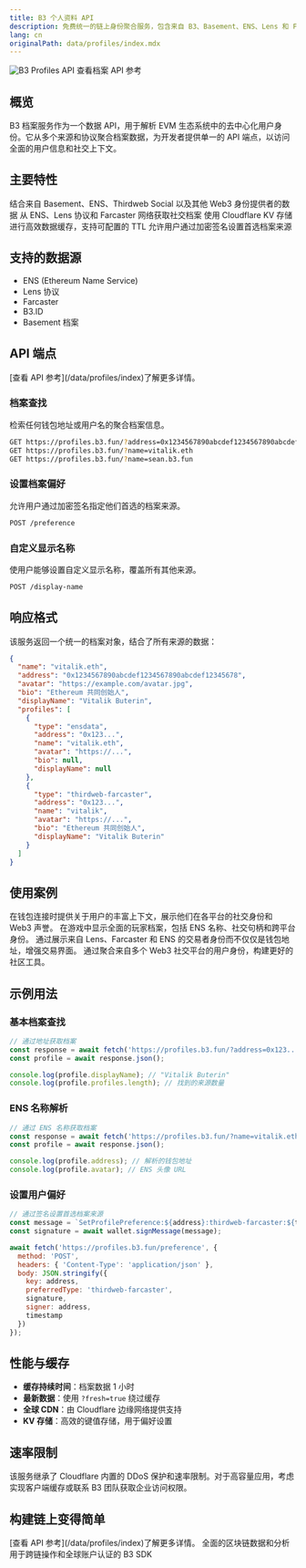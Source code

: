 ```yaml
---
title: B3 个人资料 API
description: 免费统一的链上身份聚合服务，包含来自 B3、Basement、ENS、Lens 和 Farcaster 的社交身份数据
lang: cn
originalPath: data/profiles/index.mdx
---
```

<img src="/images/profiles-banner.jpg" alt="B3 Profiles API" className="w-full h-auto rounded-3xl" />

<Card title="免费社交档案 API" icon="user" href="/data/profiles/index">
  查看档案 API 参考
</Card>

## 概览

B3 档案服务作为一个数据 API，用于解析 EVM 生态系统中的去中心化用户身份。它从多个来源和协议聚合档案数据，为开发者提供单一的 API 端点，以访问全面的用户信息和社交上下文。

## 主要特性

<CardGroup cols={2}>
  <Card title="多源聚合" icon="network-wired">
    结合来自 Basement、ENS、Thirdweb Social 以及其他 Web3 身份提供者的数据
  </Card>
  <Card title="社交身份集成" icon="users">
    从 ENS、Lens 协议和 Farcaster 网络获取社交档案
  </Card>
  <Card title="智能缓存" icon="database">
    使用 Cloudflare KV 存储进行高效数据缓存，支持可配置的 TTL
  </Card>
  <Card title="用户偏好设置" icon="gear">
    允许用户通过加密签名设置首选档案来源
  </Card>
</CardGroup>

## 支持的数据源

- ENS (Ethereum Name Service)
- Lens 协议
- Farcaster
- B3.ID
- Basement 档案

## API 端点

<Note>
[查看 API 参考](/data/profiles/index)了解更多详情。
</Note>

### 档案查找
检索任何钱包地址或用户名的聚合档案信息。

```bash
GET https://profiles.b3.fun/?address=0x1234567890abcdef1234567890abcdef12345678
GET https://profiles.b3.fun/?name=vitalik.eth
GET https://profiles.b3.fun/?name=sean.b3.fun
```

### 设置档案偏好
允许用户通过加密签名指定他们首选的档案来源。

```bash
POST /preference
```

### 自定义显示名称
使用户能够设置自定义显示名称，覆盖所有其他来源。

```bash
POST /display-name
```

## 响应格式

该服务返回一个统一的档案对象，结合了所有来源的数据：

```json
{
  "name": "vitalik.eth",
  "address": "0x1234567890abcdef1234567890abcdef12345678",
  "avatar": "https://example.com/avatar.jpg",
  "bio": "Ethereum 共同创始人",
  "displayName": "Vitalik Buterin",
  "profiles": [
    {
      "type": "ensdata",
      "address": "0x123...",
      "name": "vitalik.eth",
      "avatar": "https://...",
      "bio": null,
      "displayName": null
    },
    {
      "type": "thirdweb-farcaster",
      "address": "0x123...",
      "name": "vitalik",
      "avatar": "https://...",
      "bio": "Ethereum 共同创始人",
      "displayName": "Vitalik Buterin"
    }
  ]
}
```

## 使用案例

<CardGroup cols={1}>
  <Card title="增强的钱包认证" icon="shield-check">
    在钱包连接时提供关于用户的丰富上下文，展示他们在各平台的社交身份和 Web3 声誉。
  </Card>
  <Card title="社交游戏集成" icon="gamepad">
    在游戏中显示全面的玩家档案，包括 ENS 名称、社交句柄和跨平台身份。
  </Card>
  <Card title="DeFi 用户体验" icon="coins">
    通过展示来自 Lens、Farcaster 和 ENS 的交易者身份而不仅仅是钱包地址，增强交易界面。
  </Card>
  <Card title="社区管理" icon="users-gear">
    通过聚合来自多个 Web3 社交平台的用户身份，构建更好的社区工具。
  </Card>
</CardGroup>


## 示例用法

### 基本档案查找

```javascript
// 通过地址获取档案
const response = await fetch('https://profiles.b3.fun/?address=0x123...');
const profile = await response.json();

console.log(profile.displayName); // "Vitalik Buterin"
console.log(profile.profiles.length); // 找到的来源数量
```

### ENS 名称解析

```javascript
// 通过 ENS 名称获取档案
const response = await fetch('https://profiles.b3.fun/?name=vitalik.eth');
const profile = await response.json();

console.log(profile.address); // 解析的钱包地址
console.log(profile.avatar); // ENS 头像 URL
```

### 设置用户偏好

```javascript
// 通过签名设置首选档案来源
const message = `SetProfilePreference:${address}:thirdweb-farcaster:${timestamp}`;
const signature = await wallet.signMessage(message);

await fetch('https://profiles.b3.fun/preference', {
  method: 'POST',
  headers: { 'Content-Type': 'application/json' },
  body: JSON.stringify({
    key: address,
    preferredType: 'thirdweb-farcaster',
    signature,
    signer: address,
    timestamp
  })
});
```

## 性能与缓存

- **缓存持续时间**：档案数据 1 小时
- **最新数据**：使用 `?fresh=true` 绕过缓存
- **全球 CDN**：由 Cloudflare 边缘网络提供支持
- **KV 存储**：高效的键值存储，用于偏好设置

## 速率限制

该服务继承了 Cloudflare 内置的 DDoS 保护和速率限制。对于高容量应用，考虑实现客户端缓存或联系 B3 团队获取企业访问权限。

## 构建链上变得简单
<Note>
[查看 API 参考](/data/profiles/index)了解更多详情。
</Note>

<CardGroup cols={2}>
  <Card title="B3 数据 API" href="/data/api-reference/introduction">
    全面的区块链数据和分析
  </Card>
  <Card title="B3 SDK" href="/sdk/introduction">
    用于跨链操作和全球账户认证的 B3 SDK
  </Card>
</CardGroup>
